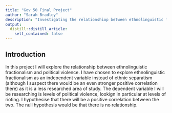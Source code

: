 ```yaml
---
title: "Gov 50 Final Project"
author: "Sarah Bradley"
description: "Investigating the relationshiop between ethnolinguistic fractionalism and political violence"
output:
  distill::distill_article:
    self_contained: false
---
```




## Introduction

In this project I will explore the relationship between ethnolinguistic fractionalism and political violence. I have chosen to explore ethnolinguistic fractionalism as an independent variable instead of ethnic separatism (although I suspect there would be an even stronger positive correlation there) as it is a less researched area of study. The dependent variable I will be researching is levels of political violence, lookign in particular at levels of rioting. I hypothesise that there will be a positive correlation between the two. The null hypothesis would be that there is no relationship.


